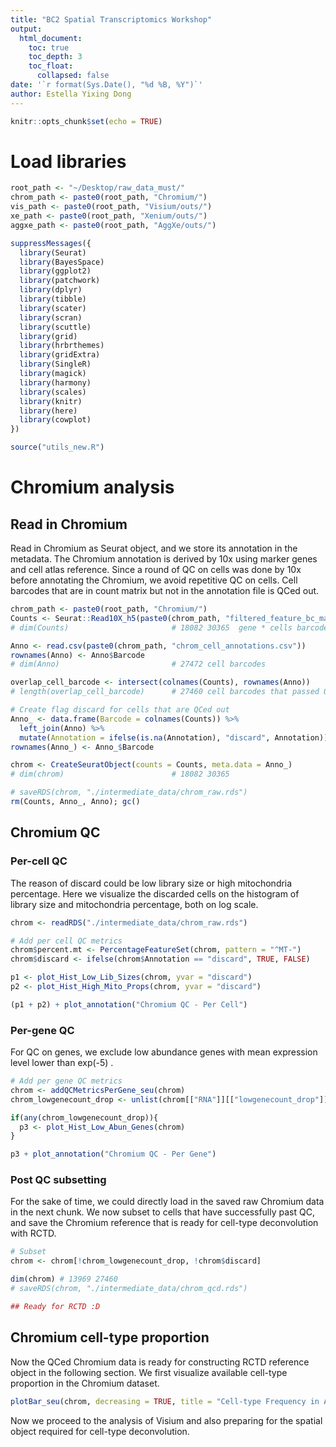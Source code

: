 ```yaml
---
title: "BC2 Spatial Transcriptomics Workshop"
output: 
  html_document:
    toc: true
    toc_depth: 3
    toc_float: 
      collapsed: false
date: '`r format(Sys.Date(), "%d %B, %Y")`'
author: Estella Yixing Dong
---
```


```r
knitr::opts_chunk$set(echo = TRUE)
```

# Load libraries

```r
root_path <- "~/Desktop/raw_data_must/"
chrom_path <- paste0(root_path, "Chromium/")
vis_path <- paste0(root_path, "Visium/outs/")
xe_path <- paste0(root_path, "Xenium/outs/")
aggxe_path <- paste0(root_path, "AggXe/outs/")

suppressMessages({
  library(Seurat)
  library(BayesSpace)
  library(ggplot2)
  library(patchwork)
  library(dplyr)
  library(tibble)
  library(scater)
  library(scran)
  library(scuttle)
  library(grid)
  library(hrbrthemes)
  library(gridExtra)
  library(SingleR)
  library(magick)
  library(harmony)
  library(scales)
  library(knitr)
  library(here)
  library(cowplot)
})

source("utils_new.R")
```


# Chromium analysis 

## Read in Chromium
Read in Chromium as Seurat object, and we store its annotation in the metadata. The Chromium annotation is derived by 10x using marker genes and cell atlas reference. Since a round of QC on cells was done by 10x before annotating the Chromium, we avoid repetitive QC on cells. 
Cell barcodes that are in count matrix but not in the annotation file is QCed out. 
```r
chrom_path <- paste0(root_path, "Chromium/")
Counts <- Seurat::Read10X_h5(paste0(chrom_path, "filtered_feature_bc_matrix.h5")) 
# dim(Counts)                       # 18082 30365  gene * cells barcodes

Anno <- read.csv(paste0(chrom_path, "chrom_cell_annotations.csv")) 
rownames(Anno) <- Anno$Barcode 
# dim(Anno)                         # 27472 cell barcodes

overlap_cell_barcode <- intersect(colnames(Counts), rownames(Anno)) 
# length(overlap_cell_barcode)      # 27460 cell barcodes that passed QC by 10x

# Create flag discard for cells that are QCed out
Anno_ <- data.frame(Barcode = colnames(Counts)) %>%
  left_join(Anno) %>%
  mutate(Annotation = ifelse(is.na(Annotation), "discard", Annotation))
rownames(Anno_) <- Anno_$Barcode

chrom <- CreateSeuratObject(counts = Counts, meta.data = Anno_) 
# dim(chrom)                        # 18082 30365

# saveRDS(chrom, "./intermediate_data/chrom_raw.rds")
rm(Counts, Anno_, Anno); gc()
```

## Chromium QC
### Per-cell QC
The reason of discard could be low library size or high mitochondria percentage. Here we visualize the discarded cells on the histogram of library size and mitochondria percentage, both on log scale. 
```r
chrom <- readRDS("./intermediate_data/chrom_raw.rds")

# Add per cell QC metrics
chrom$percent.mt <- PercentageFeatureSet(chrom, pattern = "^MT-")
chrom$discard <- ifelse(chrom$Annotation == "discard", TRUE, FALSE)

p1 <- plot_Hist_Low_Lib_Sizes(chrom, yvar = "discard")
p2 <- plot_Hist_High_Mito_Props(chrom, yvar = "discard")

(p1 + p2) + plot_annotation("Chromium QC - Per Cell")
```

### Per-gene QC
For QC on genes, we exclude low abundance genes with mean expression level lower than exp(-5) \approx 0.0067. 
```r
# Add per gene QC metrics
chrom <- addQCMetricsPerGene_seu(chrom)
chrom_lowgenecount_drop <- unlist(chrom[["RNA"]][["lowgenecount_drop"]])

if(any(chrom_lowgenecount_drop)){
  p3 <- plot_Hist_Low_Abun_Genes(chrom)
}

p3 + plot_annotation("Chromium QC - Per Gene")
```

### Post QC subsetting 
For the sake of time, we could directly load in the saved raw Chromium data in the next chunk. We now subset to cells that have successfully past QC, and save the Chromium reference that is ready for cell-type deconvolution with RCTD. 
```r
# Subset
chrom <- chrom[!chrom_lowgenecount_drop, !chrom$discard]

dim(chrom) # 13969 27460
# saveRDS(chrom, "./intermediate_data/chrom_qcd.rds")

## Ready for RCTD :D
```

## Chromium cell-type proportion
Now the QCed Chromium data is ready for constructing RCTD reference object in the following section. We first visualize available cell-type proportion in the Chromium dataset.
```r
plotBar_seu(chrom, decreasing = TRUE, title = "Cell-type Frequency in Annotated Chromium")
```

Now we proceed to the analysis of Visium and also preparing for the spatial object required for cell-type deconvolution. 
